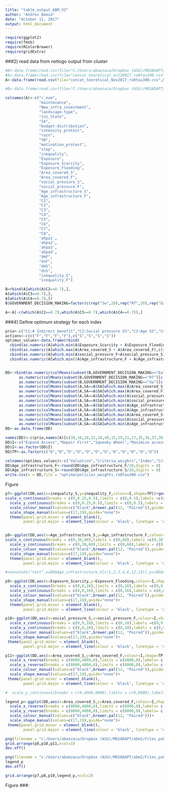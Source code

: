 ```yaml
---
title: "table_output_ABM_V2"
author: "Andres Baeza"
date: "October 11, 2017"
output: html_document
---
```


```r
require(ggplot2)
require(fmsb)
require(RColorBrewer)
require(gridExtra)
```

###2) read data from netlogo output from cluster
```r
#A<-data.frame(read.csv(file="C:/Users/abaezaca/Dropbox (ASU)/MEGADAPT/abm2/concat_output_theoretical.csv",header = F,comment.char ="#"))#,colClasses = c(rep("factor",10),rep("numeric",21))))
#A<-data.frame(read.csv(file="concat_teoretical_oct20017_ro0tau300.csv",header = F,comment.char ="#"))#,colClasses = 
A<-data.frame(read.csv(file="concat_teoretical_Nov2017_ro0tau300.csv",header = F,comment.char ="#"))#,colClasses = 

#B<-data.frame(read.csv(file="C:/Users/abaezaca/Dropbox (ASU)/MEGADAPT/ABM_V2/landscape_pics/concat_threepolyAug17B.csv",header = F,comment.char ="#"))#,colClasses = 

colnames(A)<-c("r_num",
               "maintenance",	
               "New_infra_investment",
               "landscape-type",
               "ini_State",
               "SA",
               "budget-distribution",
               "intensity_protest",
               "rain",
               "SN",
               "motivation_protest",
               "step",
               "inequality",
               "Exposure",
               "Exposure_Scarcity",
               "Exposure_Flooding",
               "Area_covered_S",
               "Area_covered_F",
               "social_pressure_S",
               "social_pressure_F",
               "Age_infrastructure_S",
               "Age_infrastructure_F",
               "C1",
               "C2",
               "C3",
               "C4",
               "C5",
               "C6",
               "C7",
               "C8",
               'ahpa1',
               'ahpa2',
               'ahpa3',
               'ahpa4',
               "dmF",
               "dnF",
               "dmS",
               "dnS",
               "inequality_S",
               "inequality_F")

B=rbind(A[which(A$C2==0.7),],
A[which(A$C3==0.7),],
A[which(A$C4==0.7),])
B$GOVERNMENT_DECISION_MAKING=factor(c(rep("Sw",20),rep("Rf",20),rep("Ea",20)))

A<-A[-c(which(A$C2==0.7),which(A$C3==0.7),which(A$C4==0.7)),]

```


###4) Define optimum strategy for each index
```r
prio<-c("C1:# Indirect benefit","C2:Social pressure SS","C3:Age SS","C4:Area without coverage SS","C5:# Indirect benefit","C6:Social pressure PWS.","C7:Age PWS","C8:Area without coverage PWS.")
actions<-c(c("F","F","F","F"),c("S","S","S","S"))
optimus_values<-data.frame(rbind(
  cbind(as.numeric(A[which.min(A$Exposure_Scarcity + A$Exposure_Flooding),c(23:30)]),names(A)[c(23:30)],rep("b) Exposure",8),prio,actions),
  cbind(as.numeric(A[which.max(A$Area_covered_S + A$Area_covered_F),c(23:30)]),names(A)[c(23:30)],rep("b) Maximize area covered",8),prio,actions),
  cbind(as.numeric(A[which.min(A$social_pressure_F+A$social_pressure_S),c(23:30)]),names(A)[c(23:30)],rep("c) Minimize social pressure",8),prio,actions),
  cbind(as.numeric(A[which.min((A$Age_infrastructure_F + A$Age_infrastructure_S)/2),c(23:30)]),names(A)[c(23:30)],rep("a) Minimize age of infrastructure",8),prio,actions)),stringsAsFactors = T)


DD<-rbind(as.numeric(colMeans(subset(B,GOVERNMENT_DECISION_MAKING=="Ea")[c(c(23:30),c(39,16,20,22,18,40,15,19,21,17,35,36,37,38))])),
      as.numeric(colMeans(subset(B,GOVERNMENT_DECISION_MAKING=="Rf")[c(c(23:30),c(39,16,20,22,18,40,15,19,21,17,35,36,37,38))])),
      as.numeric(colMeans(subset(B,GOVERNMENT_DECISION_MAKING=="Sw")[c(c(23:30),c(39,16,20,22,18,40,15,19,21,17,35,36,37,38))])),
      as.numeric(colMeans(subset(A,SA==A$SA[which.max(A$Area_covered_S)])[c(c(23:30),c(39,16,20,22,18,40,15,19,21,17,35,36,37,38))])),
      as.numeric(colMeans(subset(A,SA==A$SA[which.max(A$Area_covered_F)])[c(c(23:30),c(39,16,20,22,18,40,15,19,21,17,35,36,37,38))])),
      as.numeric(colMeans(subset(A,SA==A$SA[which.min(A$social_pressure_S)])[c(c(23:30),c(39,16,20,22,18,40,15,19,21,17,35,36,37,38))])),
      as.numeric(colMeans(subset(A,SA==A$SA[which.min(A$social_pressure_F)])[c(c(23:30),c(39,16,20,22,18,40,15,19,21,17,35,36,37,38))])),
      as.numeric(colMeans(subset(A,SA==A$SA[which.min(A$Age_infrastructure_S)])[c(c(23:30),c(39,16,20,22,18,40,15,19,21,17,35,36,37,38))])),
      as.numeric(colMeans(subset(A,SA==A$SA[which.min(A$Age_infrastructure_F)])[c(c(23:30),c(39,16,20,22,18,40,15,19,21,17,35,36,37,38))])),
      as.numeric(colMeans(subset(A,SA==A$SA[which.max(A$Area_covered_S+A$Area_covered_F)])[c(c(23:30),c(39,16,20,22,18,40,15,19,21,17,35,36,37,38))])),
      as.numeric(colMeans(subset(A,SA==A$SA[which.min(A$social_pressure_S+A$social_pressure_F)])[c(c(23:30),c(39,16,20,22,18,40,15,19,21,17,35,36,37,38))])),
      as.numeric(colMeans(subset(A,SA==A$SA[which.min(A$Age_infrastructure_F+A$Age_infrastructure_S)])[c(c(23:30),c(39,16,20,22,18,40,15,19,21,17,35,36,37,38))])))
DD<-as.data.frame(DD)

names(DD)<-c(prio,names(A)[c(39,16,20,22,18,40,15,19,21,17,35,36,37,38)])
DD$I<-c("Expand Access","Repair First","Squeaky Wheel","Maximize access PWS","Maximize access SS","Minimize social pressure scarcity","Minimize social pressure flooding","Minimize age PWS","Minimize age SS","Maximize access both systems","Minimize social pressure both issues","minimize age both systems")
DD$I<-as.factor(DD$I)
DD$TP<-as.factor(c("D","D","D","O","O","O","O","O","O","O","O","O"))

colnames(optimus_values)<-c("Valuation","Criteria_weights","Index","Criteria","Actions")
DD$Age_infrastructure_F<-round(DD$Age_infrastructure_F/10,digits = 0)
DD$Age_infrastructure_S<-round(DD$Age_infrastructure_S/10,digits = 0)
write.csv(x = DD,file = "optimalpolicies_weights_ro0tau300.csv")

```

Figure


```r
p7<-ggplot(DD,aes(x=inequality_S,y=inequality_F,colour=I,shape=TP))+geom_point(size=5)+labs(x="GINI PWS", y="GINI SS")+
scale_x_continuous(breaks = c(0,0.25,0.5),limits = c(0,0.5),labels =c(0,0.25,0.5)) +
  scale_y_continuous(breaks = c(0,0.25,0.5),limits = c(0,0.5),labels = c(0,0.25,0.5))+
  scale_colour_manual(values=c("black",brewer.pal(12, "Paired")),guide="none")+
  scale_shape_manual(values=c(17,19),guide="none")+
  theme(panel.grid.minor = element_blank(),
        panel.grid.major = element_line(colour = 'black', linetype = 'dashed'))


p8<-ggplot(DD,aes(x=Age_infrastructure_S,y=Age_infrastructure_F,colour=I,shape=TP))+geom_point(size=5)+labs(x="Age potable water system (PWS)", y="Age sewer system (SS)")+
scale_x_continuous(breaks = c(0,30,60),limits = c(0,60),labels =c(0,30,60)) +
  scale_y_continuous(breaks = c(0,30,60),limits = c(0,60),labels = c(0,30,60))+
  scale_colour_manual(values=c("black",brewer.pal(12, "Paired")),guide="none")+
  scale_shape_manual(values=c(17,19),guide="none")+
  theme(panel.grid.minor = element_blank(),
        panel.grid.major = element_line(colour = 'black', linetype = 'dashed'))

#+annotate("text",x=DD$Age_infrastructure_S[c(1,2,3,4,6,12,13)],y=(DD$Age_infrastructure_F[c(1,2,3,4,6,12,13)]+c(50,50,50,-20,20,50,50)),label=c("P1","P2","P3","P4","P5","P6","P7"))

p9<-ggplot(DD,aes(x=Exposure_Scarcity,y=Exposure_Flooding,colour=I,shape=TP))+geom_point(size=5)+labs(x="Exposure scarcity",y="Exposure flooding")+
  scale_x_continuous(breaks = c(0,8,16),limits = c(0,16),labels =c(0,8,16)) +
  scale_y_continuous(breaks = c(0,8,16),limits = c(0,16),labels = c(0,8,16))+
  scale_colour_manual(values=c("black",brewer.pal(12, "Paired")),guide="none")+
  scale_shape_manual(values=c(17,19),guide="none")+
  theme(panel.grid.minor = element_blank(),
        panel.grid.major = element_line(colour = 'black', linetype = 'dashed'))#+annotate("text",x=DD$Exposure_Scarcity+c(0,0,0,0,0,0,0,0,0,0,0,0,0),y=(DD$Exposure_Flooding+c(-1,1,1,-1,1,1,1,1,1,1,1,1,1)),label=DD$I)

p10<-ggplot(DD,aes(x=social_pressure_S,y=social_pressure_F,colour=I,shape=TP))+geom_point(size=5)+labs(x="Social pressure water scarcity",y="Social pressure flooding")+
  scale_x_continuous(breaks = c(0,9,18),limits = c(0,18),labels =c(0,9,18)) +
  scale_y_continuous(breaks = c(0,9,18),limits = c(0,18),labels = c(0,9,18))+
  scale_colour_manual(values=c("black",brewer.pal(12, "Paired")),guide="none")+
  scale_shape_manual(values=c(17,19),guide="none")+
 theme(panel.grid.minor = element_blank(),
        panel.grid.major = element_line(colour = 'black', linetype = 'dashed'))

p11<-ggplot(DD,aes(x=Area_covered_S,y=Area_covered_F,colour=I,shape=TP))+geom_point(size=5)+labs(x="Coverage PWS",y="Coverage SS")+
  scale_x_reverse(breaks = c(8000,4000,0),limits = c(8000,0),labels= c(8000,4000,0)) +
  scale_y_reverse(breaks = c(8000,4000,0),limits = c(8000,0),labels= c(8000,4000,0))+
  scale_colour_manual(values=c("black",brewer.pal(12, "Paired")),guide="none")+
  scale_shape_manual(values=c(17,19),guide="none")+
 theme(panel.grid.minor = element_blank(),
        panel.grid.major = element_line(colour = 'black', linetype = 'dashed'))

#  scale_y_continuous(breaks = c(0,4000,8000),limits = c(0,8000),labels= c(0,4000,8000))+

legend_p<-ggplot(DD,aes(x=Area_covered_S,y=Area_covered_F,colour=I,shape=TP))+geom_point(size=5)+labs(x="Coverage PWS",y="Coverage SS")+
  scale_x_reverse(breaks = c(8000,4000,0),limits = c(8000,0),labels= c(8000,4000,0)) +
  scale_y_reverse(breaks = c(8000,4000,0),limits = c(8000,0),labels= c(8000,4000,0))+
  scale_colour_manual(values=c("black",brewer.pal(12, "Paired")))+
  scale_shape_manual(values=c(17,19),guide="none")+
 theme(panel.grid.minor = element_blank(),
        panel.grid.major = element_line(colour = 'black', linetype = 'dashed'))

png(filename = "c:/Users/abaezaca/Dropbox (ASU)/MEGADAPT/abm2/Files_publication_ABM1/Figure4_tradeoffs_ro0tau300.png",width = 12,height = 4,units ="in",res=300) 
grid.arrange(p8,p10,p11,ncol=3)
dev.off()

png(filename = "c:/Users/abaezaca/Dropbox (ASU)/MEGADAPT/abm2/Files_publication_ABM1/Legend_Figure4_tradeoffs_ro0tau300.png",width = 10,height = 10,units ="in",res=300) 
legend_p
dev.off()

grid.arrange(p7,p8,p10,legend_p,ncol=2)
```
Figure ###: 